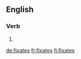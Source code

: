 ==English==

===Verb===
{{head|en|verb form}}

# {{en-third-person singular of|fixate}}

[[de:fixates]]
[[fr:fixates]]
[[fi:fixates]]